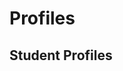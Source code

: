 

<Meta title="Profiles" />

# Profiles

<Canvas>
  <Story name="Featured Student">
    <div className="profile-list">
      <Profile
        name="Thom Froes"
        headshotUrl="https://placekitten.com/300/300"
        currentTitle="DevOps"
        currentEmployer="Boston Mutual"
        formerTitle="Pastry Chef" />
      <Profile
        name="Thom Froes"
        headshotUrl="https://placekitten.com/300/300"
        currentTitle="DevOps"
        currentEmployer="Boston Mutual"
        formerTitle="Pastry Chef" />
      <Profile
        name="Thom Froes"
        headshotUrl="https://placekitten.com/300/300"
        currentTitle="DevOps"
        currentEmployer="Boston Mutual"
        formerTitle="Pastry Chef" />
    </div>
  </Story>
</Canvas>

## Student Profiles
